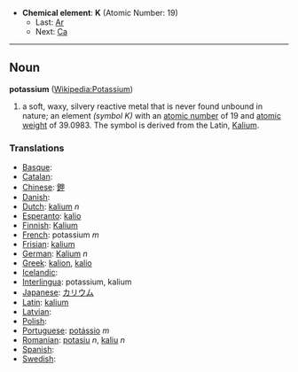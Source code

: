 *'''Chemical element''': '''K''' (Atomic Number: 19)
**Last: [[Argon|Ar]]
**Next: [[Calcium|Ca]]
----
== Noun ==
'''potassium''' ([[en:Potassium|Wikipedia:Potassium]])

# a soft, waxy, silvery reactive metal that is never found unbound in nature; an element ''(symbol K)'' with an [[atomic number]] of 19 and [[atomic weight]] of 39.0983.  The symbol is derived from the Latin, [[Kalium]].

===Translations===
*[[Basque]]: [[]]
*[[Catalan]]: [[]] 
*[[Chinese]]: [[鉀]]
*[[Danish]]: [[]]
*[[Dutch]]: [[kalium]] ''n''
*[[Esperanto]]: [[kalio]]
*[[Finnish]]: [[Kalium]]
*[[French]]: potassium ''m''
*[[Frisian]]: [[kalium]]
*[[German]]: [[Kalium]] ''n''
*[[Greek]]: [[kalion]], [[kalio]]
*[[Icelandic]]: [[]]
*[[Interlingua]]: potassium, kalium
*[[Japanese]]: [[カリウム]]
*[[Latin]]: [[kalium]]
*[[Latvian]]: [[]]
*[[Polish]]: [[]]
*[[Portuguese]]: [[potássio]] ''m''
*[[Romanian]]: [[potasiu]] ''n'', [[kaliu]] ''n''
*[[Spanish]]: [[]] 
*[[Swedish]]: [[]]